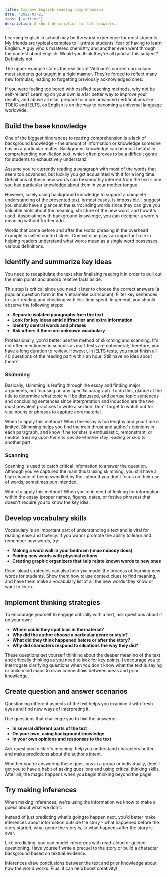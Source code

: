 ```yaml
---
title: Improve English reading comprehension
date: '2022-03-21'
tags: ['writing']
description: A short description for bot crawlers.
---
```


Learning English in school may be the worst experience for most students. My friends are typical examples to illustrate students' fear of having to learn English. A guy who's mastered chemistry and another even went through the contest about English. Would you think they're all good at this subject? Definitely not.

The upper example states the realities of Vietnam's current curriculum: most students got taught in a rigid manner. They're forced to reflect many new formulas, leading to forgetting previously acknowledged ones.

If you were feeling too bored with ossified teaching methods, why not be self-reliant? Learning on your own is a far better way to improve your results, and above all else, prepare for more advanced certifications like TOEIC and IELTS, as English is on the way to becoming a universal language worldwide.

## Build the base knowledge

One of the biggest hindrances to reading comprehension is a lack of background knowledge - the amount of information or knowledge someone has on a particular matter. Background knowledge can be most helpful in comprehending non-fiction text, which often proves to be a difficult genre for students to exhaustively understand.

Assume you're currently reading a paragraph with most of the words that seem too advanced, but luckily you got acquainted with it for a long time. Definitions of these new words can be smoothly inferred from the text since you had particular knowledge about them in your mother tongue.

However, solely using background knowledge to support a complete understanding of the presented text, in most cases, is impossible. I suggest you should have a glance at the surrounding words since they can give you valuable hints about the meaning, structure of the new word, and how it's used. Associating with background knowledge, you can decipher a word's meaning without further ado.

Words that come before and after the exotic phrasing in the overhead example is called context clues. Context clue plays an important role in helping readers understand what words mean as a single word possesses various definitions.

## Identify and summarize key ideas

You need to recapitulate the text after finalizing reading it in order to pull out the main points and absorb relative facts aside.

This step is critical since you need it later to choose the correct answers (a popular question form in the Vietnamese curriculum). Filter key sentences to start reading and checking with less time spent. In general, you should observe the following steps:

-   **Separate isolated paragraphs from the text**
-   **Look for key ideas amid diffraction and extra information**
-   **Identify central words and phrases**
-   **Ask others if there are unknown vocabulary**

Professionally, you'd better use the method of skimming and scanning. It's not often mentioned in schools as most tests are ephemeral; therefore, you have a long duration to review. However, in IELTS tests, you must finish all 40 questions of the reading part within an hour. Still have no idea about them?

### Skimming

Basically, skimming is leafing through the essay and finding major arguments, not focusing on any specific paragraph. To do this, glance at the title to determine what topic will be discussed, and peruse topic sentences and concluding sentences since interpretation and induction are the two most prevalent practices to write a section. Don't forget to watch out for vital nouns or phrases to capture core material.

When to apply this method? When the essay is too lengthy and your time is limited. Skimming helps you find the main thrust and author's opinions in each paragraph, and know if he (or she) is enthusiastic, remonstrant, or neutral. Seizing upon them to decide whether stay reading or skip to another part.

### Scanning

Scanning is used to catch critical information to answer the question. Although you've captured the main thrust using skimming, you still have a high chance of being swindled by the author if you don't focus on their use of words, sometimes pun intended.

When to apply this method? When you're in need of looking for information within the essay (proper names, figures, dates, or festive phrases) that doesn't require you to know the key idea.

## Develop vocabulary skills

Vocabulary is an important part of understanding a text and is vital for reading ease and fluency. If you wanna promote the ability to learn and remember new words, try:

-   **Making a word wall in your bedroom (lmao nobody does)**
-   **Pairing new words with physical actions**
-   **Creating graphic organizers that help relate known words to new ones**

Read-aloud strategies can also help you model the process of learning new words for students. Show them how to use context clues to find meaning, and have them make a vocabulary list of all the new words they know or want to learn.

## Implement thinking strategies

To encourage yourself to engage critically with a text, ask questions about it on your own:

-   **Where could they spot bias in the material?**
-   **Why did the author choose a particular genre or style?**
-   **What did they think happened before or after the story?**
-   **Why did characters respond to situations the way they did?**

These questions get yourself thinking about the deeper meaning of the text and critically thinking as you need to look for key points. I encourage you to interrogate clarifying questions when you don't know what the text is saying or build mind maps to draw connections between ideas and prior knowledge.

## Create question and answer scenarios

Questioning different aspects of the text helps you examine it with fresh eyes and find new ways of interpreting it.

Use questions that challenge you to find the answers:

-   **In several different parts of the text**
-   **On your own, using background knowledge**
-   **In your own opinions and responses to the text**

Ask questions to clarify meaning, help you understand characters better, and make predictions about the author's intent.

Whether you're answering these questions in a group or individually, they'll get you to have a habit of asking questions and using critical thinking skills. After all, the magic happens when you begin thinking beyond the page!

## Try making inferences

When making inferences, we're using the information we know to make a guess about what we don't.

Instead of just predicting what's going to happen next, you'd better make inferences about information outside the story - what happened before the story started, what genre the story is, or what happens after the story is over.

Like predicting, you can model inferences with read-aloud or guided questioning. Have yourself write a prequel to the story or build a character background based on textual evidence.

Inferences draw conclusions between the text and prior knowledge about how the world works. Plus, it can help boost creativity!
